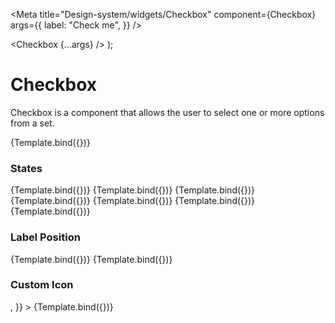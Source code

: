 
<Meta
  title="Design-system/widgets/Checkbox"
  component={Checkbox}
  args={{
    label: "Check me",
  }}
/>

  <Checkbox {...args} />
);

# Checkbox

Checkbox is a component that allows the user to select one or more options from a set.

<Canvas>
  <Story name="Checkbox">{Template.bind({})}</Story>
</Canvas>

### States

<Canvas>
  <Story
    name="State - unchecked"
    args={{
      label: "Unchecked",
    }}
  >
    {Template.bind({})}
  </Story>
  <Story
    name="State - Default Checked"
    args={{
      defaultSelected: true,
      label: "Checked",
    }}
  >
    {Template.bind({})}
  </Story>
  <Story
    name="State - Disabled"
    args={{
      defaultSelected: true,
      label: "Disabled",
      isDisabled: true,
    }}
  >
    {Template.bind({})}
  </Story>
  <Story
    name="State - Disabled unchecked"
    args={{
      label: "Disabled unchecked",
      isDisabled: true,
    }}
  >
    {Template.bind({})}
  </Story>
  <Story
    name="State - indeterminate"
    args={{
      label: "Disabled indeterminate",
      defaultSelected: true,
      isIndeterminate: true,
    }}
  >
    {Template.bind({})}
  </Story>
  <Story
    name="State - Disabled indeterminate"
    args={{
      label: "Disabled indeterminate",
      isDisabled: true,
      defaultSelected: true,
      isIndeterminate: true,
    }}
  >
    {Template.bind({})}
  </Story>
  <Story
    name="State - Error"
    args={{
      label: "Error",
      validationState: "invalid",
    }}
  >
    {Template.bind({})}
  </Story>
</Canvas>

### Label Position

<Canvas>
  <Story
    name="Label Position - Left"
    args={{
      labelPosition: "left",
    }}
  >
    {Template.bind({})}
  </Story>
  <Story
    name="Label Position - Right"
    args={{
      labelPosition: "right",
    }}
  >
    {Template.bind({})}
  </Story>
</Canvas>

### Custom Icon

<Canvas>
  <Story
    name="State - Custom Icon"
    args={{
      label: "Custom Icon",
      icon: <EmotionHappyLineIcon />,
    }}
  >
    {Template.bind({})}
  </Story>
</Canvas>
